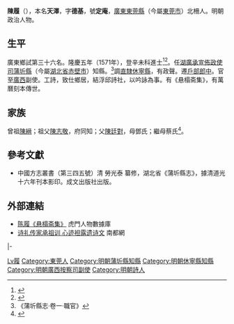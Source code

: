 {{Otheruses|other=名为陈天泽的其他人物|陈天泽}}
{{明清人物信息框
| 姓名 = 陳履
| 原名 = 陳天澤
| 圖片名稱= 
| 圖片大小 =
| 圖片說明 = 
| 最高職務 = 廣西按察司副使
| 國家 = 大明 
| 爵位 =
| 籍貫 = 廣東廣州府東莞縣
| 族裔 = 
| 字號 = 字德基，號定庵
| 諡號 =
| 出生日期 = 嘉靖九年（1530年）
| 出生地點 = <!---廣東廣州府東莞縣--->
| 逝世日期 = 卒年不詳 
| 逝世地點 =
| 墓葬 =
| 配偶 = 
| 親屬 = 
| 出身 =
* 隆慶五年辛未科同進士出身
| 經歷 =
| 著作 =  
}}
'''陳履'''（{{bd|1530年||？||Chen}}），本名'''天澤'''，字'''德基'''，號'''定庵'''，[[廣東|廣東]][[東莞縣|東莞縣]]（今屬[[東莞市|東莞市]]）北柵人。明朝政治人物。

== 生平 ==
廣東鄉試第三十六名。隆慶五年（1571年），登辛未科進士<ref>{{Cite book|title=《皇明贡举考》卷五|last=（明）[[张朝瑞|张朝瑞]]|first=|publisher=《续修四库全书》史部第828册|year=|isbn=|location=|pages=}}</ref><ref>{{Cite book|title=贡举志五种 上|last=鲁小俊，江俊伟著|first=|publisher=武汉：武汉大学出版社|year=2009|isbn=978-7-307-07043-1|location=|pages=}}</ref>。任[[湖廣承宣佈政使司|湖廣承宣佈政使司]][[蒲圻縣|蒲圻縣]]（今屬[[湖北省|湖北省]][[赤壁市|赤壁市]]）知縣。<ref>《蒲圻縣志·卷一·職官》</ref>調[[南直隸|直隸]][[休寧縣|休寧縣]]，有政聲。遷[[戶部|戶部]][[郎中|郎中]]。官至[[廣西|廣西]]副使。工詩，致仕鄉居，結浮邱詩社，以吟詠為事。有《悬榻斋集》，有萬曆刻本傳世。

== 家族 ==
曾祖[[陳縉|陳縉]]；祖父[[陳志敬|陳志敬]]，府同知；父[[陳廷對|陳廷對]]，母鄧氏；繼母蔡氏<ref>{{Cite book|title=天一阁藏明代科举录选刊 登科录 点校本|last=龚延明主编|first=|publisher=宁波出版社|year=2016|isbn=978-7-5526-2320-8|location=宁波|pages=|quote=《天一閣藏明代科舉錄選刊.登科錄》之《隆慶五年辛未科登科錄》}}</ref>。

==參考文獻==
{{reflist}}
*中國方志叢書（第三四五號）清 勞光泰 纂修，湖北省《蒲圻縣志》，據清道光十六年刊本影印。成文出版社出版。

==外部連結==
*[https://web.archive.org/web/20160304221310/http://www.hmlib.com.cn/renwu/yan_s_nei.asp?%E7%BC%96%E5%8F%B7=237 陈履《悬榻斋集》] 虎門人物數據庫
*[https://web.archive.org/web/20160304063036/http://gcontent.oeeee.com/c/45/c45008212f7bdf6e/Blog/462/fcefac.html 诗礼传家承祖训 心迹袒露遗诗文] 南都網

{{start box}}
{{s-off}}
{{succession box|[[毛彬|毛彬]]|[[周逵|周逵]]|[[湖廣承宣佈政使司|湖廣]][[蒲圻縣|蒲圻縣]][[蒲圻縣知縣列表|知縣]]|<small>[[隆慶_(明朝)|隆慶]]間上任</small>}}
|-
{{s-before|[[張試|張試]]}}
{{s-title|明朝休寧縣知縣|1573年－1576年}}
{{s-after|[[陳正謨|陳正謨]]}}
{{end box}}

{{隆慶五年辛未科殿試金榜}}
{{碧山吟社}}

{{Authority control}}

{{DEFAULTSORT:Chen陳}}
[[Category:陳姓|Lv履]]
[[Category:東莞人|Category:東莞人]]
[[Category:明朝蒲圻縣知縣|Category:明朝蒲圻縣知縣]]
[[Category:明朝休寧縣知縣|Category:明朝休寧縣知縣]]
[[Category:明朝廣西按察司副使|Category:明朝廣西按察司副使]]
[[Category:明朝詩人|Category:明朝詩人]]